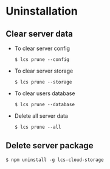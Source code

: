 # Uninstallation

## Clear server data

* To clear server config

  ```shell
  $ lcs prune --config
  ```

* To clear server storage

  ```shell
  $ lcs prune --storage
  ```

* To clear users database

  ```shell
  $ lcs prune --database
  ```

* Delete all server data

  ```shell
  $ lcs prune --all
  ```

## Delete server package

```shell
$ npm uninstall -g lcs-cloud-storage
```
